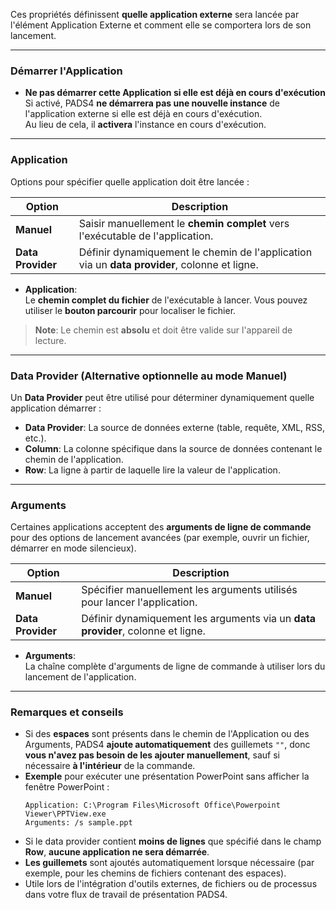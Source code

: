 Ces propriétés définissent **quelle application externe** sera lancée par l'élément Application Externe et comment elle se comportera lors de son lancement.

***

### **Démarrer l'Application**

* **Ne pas démarrer cette Application si elle est déjà en cours d'exécution**\
  Si activé, PADS4 **ne démarrera pas une nouvelle instance** de l'application externe si elle est déjà en cours d'exécution.\
  Au lieu de cela, il **activera** l'instance en cours d'exécution.

***

### **Application**

Options pour spécifier quelle application doit être lancée :

| Option            | Description                                                                                  |
| ----------------- | -------------------------------------------------------------------------------------------- |
| **Manuel**        | Saisir manuellement le **chemin complet** vers l'exécutable de l'application.                |
| **Data Provider** | Définir dynamiquement le chemin de l'application via un **data provider**, colonne et ligne. |

* **Application**:\
  Le **chemin complet du fichier** de l'exécutable à lancer. Vous pouvez utiliser le **bouton parcourir** pour localiser le fichier.

> **Note**: Le chemin est **absolu** et doit être valide sur l'appareil de lecture.

***

### **Data Provider (Alternative optionnelle au mode Manuel)**

Un **Data Provider** peut être utilisé pour déterminer dynamiquement quelle application démarrer :

* **Data Provider**: La source de données externe (table, requête, XML, RSS, etc.).
* **Column**: La colonne spécifique dans la source de données contenant le chemin de l'application.
* **Row**: La ligne à partir de laquelle lire la valeur de l'application.

***

### **Arguments**

Certaines applications acceptent des **arguments de ligne de commande** pour des options de lancement avancées (par exemple, ouvrir un fichier, démarrer en mode silencieux).

| Option            | Description                                                                     |
| ----------------- | ------------------------------------------------------------------------------- |
| **Manuel**        | Spécifier manuellement les arguments utilisés pour lancer l'application.        |
| **Data Provider** | Définir dynamiquement les arguments via un **data provider**, colonne et ligne. |

* **Arguments**:\
  La chaîne complète d'arguments de ligne de commande à utiliser lors du lancement de l'application.

***

### **Remarques et conseils**

* Si des **espaces** sont présents dans le chemin de l'Application ou des Arguments, PADS4 **ajoute automatiquement** des guillemets `""`, donc **vous n'avez pas besoin de les ajouter manuellement**, sauf si nécessaire **à l'intérieur** de la commande.
* **Exemple** pour exécuter une présentation PowerPoint sans afficher la fenêtre PowerPoint :
  ```
  Application: C:\Program Files\Microsoft Office\Powerpoint Viewer\PPTView.exe  
  Arguments: /s sample.ppt
  ```
* Si le data provider contient **moins de lignes** que spécifié dans le champ **Row**, **aucune application ne sera démarrée**.
* **Les guillemets** sont ajoutés automatiquement lorsque nécessaire (par exemple, pour les chemins de fichiers contenant des espaces).
* Utile lors de l'intégration d'outils externes, de fichiers ou de processus dans votre flux de travail de présentation PADS4.
